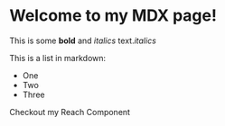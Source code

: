 
# Welcome to my MDX page!

This is some **bold** and _italics_ text._italics_

This is a list in markdown:

- One
- Two
- Three

Checkout my Reach Component

<LikeButton/>